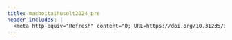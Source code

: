 ```yaml
---
title: machoitaihusolt2024_pre
header-includes: |
  <meta http-equiv="Refresh" content="0; URL=https://doi.org/10.31235/osf.io/z9a3n">
---
```

